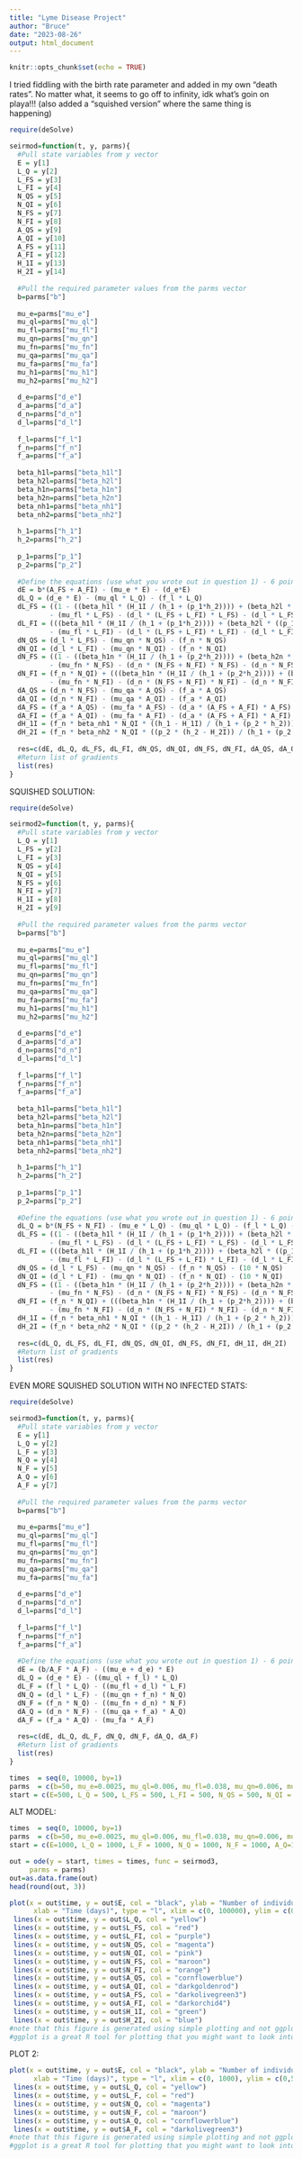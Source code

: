 ---
title: "Lyme Disease Project"
author: "Bruce"
date: "2023-08-26"
output: html_document
---

```{r setup, include=FALSE}
knitr::opts_chunk$set(echo = TRUE)
```


I tried fiddling with the birth rate parameter and added in my own "death rates". No matter what, it seems to go off to infinity, idk what's goin on playa!!! (also added a "squished version" where the same thing is happening)
```{r}
require(deSolve)

seirmod=function(t, y, parms){
  #Pull state variables from y vector
  E = y[1]
  L_Q = y[2]
  L_FS = y[3]
  L_FI = y[4]
  N_QS = y[5]
  N_QI = y[6]
  N_FS = y[7]
  N_FI = y[8]
  A_QS = y[9]
  A_QI = y[10]
  A_FS = y[11]
  A_FI = y[12]
  H_1I = y[13]
  H_2I = y[14]
  
  #Pull the required parameter values from the parms vector
  b=parms["b"]
  
  mu_e=parms["mu_e"]
  mu_ql=parms["mu_ql"]
  mu_fl=parms["mu_fl"]
  mu_qn=parms["mu_qn"]
  mu_fn=parms["mu_fn"]
  mu_qa=parms["mu_qa"]
  mu_fa=parms["mu_fa"]
  mu_h1=parms["mu_h1"]
  mu_h2=parms["mu_h2"]
  
  d_e=parms["d_e"]
  d_a=parms["d_a"]
  d_n=parms["d_n"]
  d_l=parms["d_l"]
  
  f_l=parms["f_l"]
  f_n=parms["f_n"]
  f_a=parms["f_a"]
  
  beta_h1l=parms["beta_h1l"]
  beta_h2l=parms["beta_h2l"]
  beta_h1n=parms["beta_h1n"]
  beta_h2n=parms["beta_h2n"]
  beta_nh1=parms["beta_nh1"]
  beta_nh2=parms["beta_nh2"]
  
  h_1=parms["h_1"]
  h_2=parms["h_2"]
  
  p_1=parms["p_1"]
  p_2=parms["p_2"]
  
  #Define the equations (use what you wrote out in question 1) - 6 points
  dE = b*(A_FS + A_FI) - (mu_e * E) - (d_e*E)
  dL_Q = (d_e * E) - (mu_ql * L_Q) - (f_l * L_Q)
  dL_FS = ((1 - ((beta_h1l * (H_1I / (h_1 + (p_1*h_2)))) + (beta_h2l * ((p_1 * H_2I) / (h_1 + (p_1*h_2)))))) * (f_l * L_Q))
          - (mu_fl * L_FS) - (d_l * (L_FS + L_FI) * L_FS) - (d_l * L_FS)
  dL_FI = (((beta_h1l * (H_1I / (h_1 + (p_1*h_2)))) + (beta_h2l * ((p_1 * H_2I) / (h_1 + (p_1*h_2))))) * (f_l * L_Q))
          - (mu_fl * L_FI) - (d_l * (L_FS + L_FI) * L_FI) - (d_l * L_FI)
  dN_QS = (d_l * L_FS) - (mu_qn * N_QS) - (f_n * N_QS)
  dN_QI = (d_l * L_FI) - (mu_qn * N_QI) - (f_n * N_QI)
  dN_FS = ((1 - ((beta_h1n * (H_1I / (h_1 + (p_2*h_2)))) + (beta_h2n * ((p_2 * H_2I) / (h_1 + (p_2*h_2)))))) * (f_n * N_QS))
          - (mu_fn * N_FS) - (d_n * (N_FS + N_FI) * N_FS) - (d_n * N_FS)
  dN_FI = (f_n * N_QI) + (((beta_h1n * (H_1I / (h_1 + (p_2*h_2)))) + (beta_h2n * ((p_2 * H_2I) / (h_1 + (p_2*h_2))))) * (f_n * N_QS))
          - (mu_fn * N_FI) - (d_n * (N_FS + N_FI) * N_FI) - (d_n * N_FI)
  dA_QS = (d_n * N_FS) - (mu_qa * A_QS) - (f_a * A_QS)
  dA_QI = (d_n * N_FI) - (mu_qa * A_QI) - (f_a * A_QI)
  dA_FS = (f_a * A_QS) - (mu_fa * A_FS) - (d_a * (A_FS + A_FI) * A_FS)
  dA_FI = (f_a * A_QI) - (mu_fa * A_FI) - (d_a * (A_FS + A_FI) * A_FI)
  dH_1I = (f_n * beta_nh1 * N_QI * ((h_1 - H_1I) / (h_1 + (p_2 * h_2)))) - (mu_h1 * H_1I)
  dH_2I = (f_n * beta_nh2 * N_QI * ((p_2 * (h_2 - H_2I)) / (h_1 + (p_2 * h_2)))) - (mu_h2 * H_2I)
  
  res=c(dE, dL_Q, dL_FS, dL_FI, dN_QS, dN_QI, dN_FS, dN_FI, dA_QS, dA_QI, dA_FS, dA_FI, dH_1I, dH_2I)
  #Return list of gradients
  list(res)
}

```


SQUISHED SOLUTION:
```{r}
require(deSolve)

seirmod2=function(t, y, parms){
  #Pull state variables from y vector
  L_Q = y[1]
  L_FS = y[2]
  L_FI = y[3]
  N_QS = y[4]
  N_QI = y[5]
  N_FS = y[6]
  N_FI = y[7]
  H_1I = y[8]
  H_2I = y[9]
  
  #Pull the required parameter values from the parms vector
  b=parms["b"]
  
  mu_e=parms["mu_e"]
  mu_ql=parms["mu_ql"]
  mu_fl=parms["mu_fl"]
  mu_qn=parms["mu_qn"]
  mu_fn=parms["mu_fn"]
  mu_qa=parms["mu_qa"]
  mu_fa=parms["mu_fa"]
  mu_h1=parms["mu_h1"]
  mu_h2=parms["mu_h2"]
  
  d_e=parms["d_e"]
  d_a=parms["d_a"]
  d_n=parms["d_n"]
  d_l=parms["d_l"]
  
  f_l=parms["f_l"]
  f_n=parms["f_n"]
  f_a=parms["f_a"]
  
  beta_h1l=parms["beta_h1l"]
  beta_h2l=parms["beta_h2l"]
  beta_h1n=parms["beta_h1n"]
  beta_h2n=parms["beta_h2n"]
  beta_nh1=parms["beta_nh1"]
  beta_nh2=parms["beta_nh2"]
  
  h_1=parms["h_1"]
  h_2=parms["h_2"]
  
  p_1=parms["p_1"]
  p_2=parms["p_2"]
  
  #Define the equations (use what you wrote out in question 1) - 6 points
  dL_Q = b*(N_FS + N_FI) - (mu_e * L_Q) - (mu_ql * L_Q) - (f_l * L_Q) - (10 * L_Q)
  dL_FS = ((1 - ((beta_h1l * (H_1I / (h_1 + (p_1*h_2)))) + (beta_h2l * ((p_1 * H_2I) / (h_1 + (p_1*h_2)))))) * (f_l * L_Q))
          - (mu_fl * L_FS) - (d_l * (L_FS + L_FI) * L_FS) - (d_l * L_FS) - (10 * L_FS)
  dL_FI = (((beta_h1l * (H_1I / (h_1 + (p_1*h_2)))) + (beta_h2l * ((p_1 * H_2I) / (h_1 + (p_1*h_2))))) * (f_l * L_Q))
          - (mu_fl * L_FI) - (d_l * (L_FS + L_FI) * L_FI) - (d_l * L_FI) - (10 * L_FI)
  dN_QS = (d_l * L_FS) - (mu_qn * N_QS) - (f_n * N_QS) - (10 * N_QS)
  dN_QI = (d_l * L_FI) - (mu_qn * N_QI) - (f_n * N_QI) - (10 * N_QI)
  dN_FS = ((1 - ((beta_h1n * (H_1I / (h_1 + (p_2*h_2)))) + (beta_h2n * ((p_2 * H_2I) / (h_1 + (p_2*h_2)))))) * (f_n * N_QS))
          - (mu_fn * N_FS) - (d_n * (N_FS + N_FI) * N_FS) - (d_n * N_FS) - (10 * N_FS) 
  dN_FI = (f_n * N_QI) + (((beta_h1n * (H_1I / (h_1 + (p_2*h_2)))) + (beta_h2n * ((p_2 * H_2I) / (h_1 + (p_2*h_2))))) * (f_n * N_QS))
          - (mu_fn * N_FI) - (d_n * (N_FS + N_FI) * N_FI) - (d_n * N_FI) - (10 * N_FI)
  dH_1I = (f_n * beta_nh1 * N_QI * ((h_1 - H_1I) / (h_1 + (p_2 * h_2)))) - (mu_h1 * H_1I)
  dH_2I = (f_n * beta_nh2 * N_QI * ((p_2 * (h_2 - H_2I)) / (h_1 + (p_2 * h_2)))) - (mu_h2 * H_2I)
  
  res=c(dL_Q, dL_FS, dL_FI, dN_QS, dN_QI, dN_FS, dN_FI, dH_1I, dH_2I)
  #Return list of gradients
  list(res)
}

```


EVEN MORE SQUISHED SOLUTION WITH NO INFECTED STATS:
```{r}
require(deSolve)

seirmod3=function(t, y, parms){
  #Pull state variables from y vector
  E = y[1]
  L_Q = y[2]
  L_F = y[3]
  N_Q = y[4]
  N_F = y[5]
  A_Q = y[6]
  A_F = y[7]
  
  #Pull the required parameter values from the parms vector
  b=parms["b"]
  
  mu_e=parms["mu_e"]
  mu_ql=parms["mu_ql"]
  mu_fl=parms["mu_fl"]
  mu_qn=parms["mu_qn"]
  mu_fn=parms["mu_fn"]
  mu_qa=parms["mu_qa"]
  mu_fa=parms["mu_fa"]
  
  d_e=parms["d_e"]
  d_n=parms["d_n"]
  d_l=parms["d_l"]
  
  f_l=parms["f_l"]
  f_n=parms["f_n"]
  f_a=parms["f_a"]
  
  #Define the equations (use what you wrote out in question 1) - 6 points
  dE = (b/A_F * A_F) - ((mu_e + d_e) * E)
  dL_Q = (d_e * E) - ((mu_ql + f_l) * L_Q)
  dL_F = (f_l * L_Q) - ((mu_fl + d_l) * L_F)
  dN_Q = (d_l * L_F) - ((mu_qn + f_n) * N_Q)
  dN_F = (f_n * N_Q) - ((mu_fn + d_n) * N_F)
  dA_Q = (d_n * N_F) - ((mu_qa + f_a) * A_Q)
  dA_F = (f_a * A_Q) - (mu_fa * A_F)
  
  res=c(dE, dL_Q, dL_F, dN_Q, dN_F, dA_Q, dA_F)
  #Return list of gradients
  list(res)
}

```


```{r}
times  = seq(0, 10000, by=1)
parms  = c(b=50, mu_e=0.0025, mu_ql=0.006, mu_fl=0.038, mu_qn=0.006, mu_fn=0.028, mu_qa=0.006, mu_fa=0.018, mu_h1=0.012, mu_h2=0.012, d_e=0.01, d_a=0.01, d_n=0.01, d_l=0.01, f_l=0.09, f_n=0.3, f_a=0.2, beta_h1l=0.6, beta_h2l=0.6, beta_h1n=0.8, beta_h2n=0.8, beta_nh1=1, beta_nh2=1, h_1=200, h_2=500, p_1=1, p_2=1)
start = c(E=500, L_Q = 500, L_FS = 500, L_FI = 500, N_QS = 500, N_QI = 500, N_FS = 500, N_FI = 500, A_QS=500, A_QI=500, A_FS=500, A_FI=500, H_1I = 500, H_2I = 500)
```

ALT MODEL:
```{r}
times  = seq(0, 10000, by=1)
parms  = c(b=50, mu_e=0.0025, mu_ql=0.006, mu_fl=0.038, mu_qn=0.006, mu_fn=0.028, mu_qa=0.006, mu_fa=0.018, d_e=0.01, d_n=0.01, d_l=0.01, f_l=0.09, f_n=0.3, f_a=0.2)
start = c(E=1000, L_Q = 1000, L_F = 1000, N_Q = 1000, N_F = 1000, A_Q=1000, A_F=1000)
```

```{r}
out = ode(y = start, times = times, func = seirmod3, 
     parms = parms)
out=as.data.frame(out)
head(round(out, 3))
```

```{r}
plot(x = out$time, y = out$E, col = "black", ylab = "Number of individuals", 
      xlab = "Time (days)", type = "l", xlim = c(0, 100000), ylim = c(0,100000))
 lines(x = out$time, y = out$L_Q, col = "yellow")
 lines(x = out$time, y = out$L_FS, col = "red")
 lines(x = out$time, y = out$L_FI, col = "purple")
 lines(x = out$time, y = out$N_QS, col = "magenta")
 lines(x = out$time, y = out$N_QI, col = "pink")
 lines(x = out$time, y = out$N_FS, col = "maroon")
 lines(x = out$time, y = out$N_FI, col = "orange")
 lines(x = out$time, y = out$A_QS, col = "cornflowerblue")
 lines(x = out$time, y = out$A_QI, col = "darkgoldenrod")
 lines(x = out$time, y = out$A_FS, col = "darkolivegreen3")
 lines(x = out$time, y = out$A_FI, col = "darkorchid4")
 lines(x = out$time, y = out$H_1I, col = "green")
 lines(x = out$time, y = out$H_2I, col = "blue")
#note that this figure is generated using simple plotting and not ggplot. 
#ggplot is a great R tool for plotting that you might want to look into. 
```

PLOT 2:
```{r}
plot(x = out$time, y = out$E, col = "black", ylab = "Number of individuals", 
      xlab = "Time (days)", type = "l", xlim = c(0, 1000), ylim = c(0,5000))
 lines(x = out$time, y = out$L_Q, col = "yellow")
 lines(x = out$time, y = out$L_F, col = "red")
 lines(x = out$time, y = out$N_Q, col = "magenta")
 lines(x = out$time, y = out$N_F, col = "maroon")
 lines(x = out$time, y = out$A_Q, col = "cornflowerblue")
 lines(x = out$time, y = out$A_F, col = "darkolivegreen3")
#note that this figure is generated using simple plotting and not ggplot. 
#ggplot is a great R tool for plotting that you might want to look into. 
```

